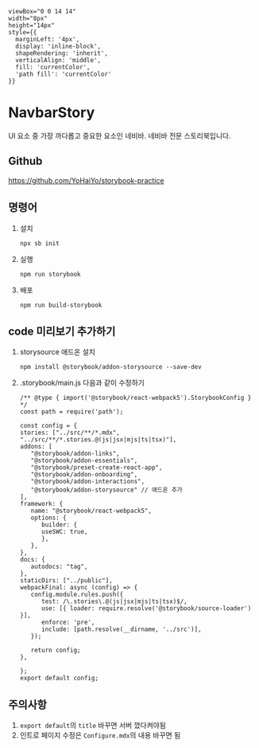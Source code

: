 

    viewBox="0 0 14 14" 
    width="8px" 
    height="14px" 
    style={{ 
      marginLeft: '4px',
      display: 'inline-block',
      shapeRendering: 'inherit',
      verticalAlign: 'middle',
      fill: 'currentColor',
      'path fill': 'currentColor'
    }}
>
  <path d="m11.1 7.35-5.5 5.5a.5.5 0 0 1-.7-.7L10.04 7 4.9 1.85a.5.5 0 1 1 .7-.7l5.5 5.5c.2.2.2.5 0 .7Z" />
</svg>

<Meta title="Introduce" />

# NavbarStory
UI 요소 중 가장 까다롭고 중요한 요소인 네비바. 
네비바 전문 스토리북입니다.

## Github
https://github.com/YoHaiYo/storybook-practice

## 명령어

1. 설치
   ```
   npx sb init
   ```
2. 실행
   ```
   npm run storybook
   ```
3. 배포
   ```
   npm run build-storybook
   ```
## code 미리보기 추가하기
1. storysource 애드온 설치
   ```
   npm install @storybook/addon-storysource --save-dev
   ```
2. .storybook/main.js 다음과 같이 수정하기
   ```
   /** @type { import('@storybook/react-webpack5').StorybookConfig } */
   const path = require('path');

   const config = {
   stories: ["../src/**/*.mdx", "../src/**/*.stories.@(js|jsx|mjs|ts|tsx)"],
   addons: [
      "@storybook/addon-links",
      "@storybook/addon-essentials",
      "@storybook/preset-create-react-app",
      "@storybook/addon-onboarding",
      "@storybook/addon-interactions",
      "@storybook/addon-storysource" // 애드온 추가
   ],
   framework: {
      name: "@storybook/react-webpack5",
      options: {
         builder: {
         useSWC: true,
         },
      },
   },
   docs: {
      autodocs: "tag",
   },
   staticDirs: ["../public"],
   webpackFinal: async (config) => {
      config.module.rules.push({
         test: /\.stories\.@(js|jsx|mjs|ts|tsx)$/,
         use: [{ loader: require.resolve('@storybook/source-loader') }],
         enforce: 'pre',
         include: [path.resolve(__dirname, '../src')],
      });
   
      return config;
   },
   
   };
   export default config;
   ```

## 주의사항

1. `export default`의 `title` 바꾸면 서버 껐다켜야됨
2. 인트로 페이지 수정은 `Configure.mdx`의 내용 바꾸면 됨
